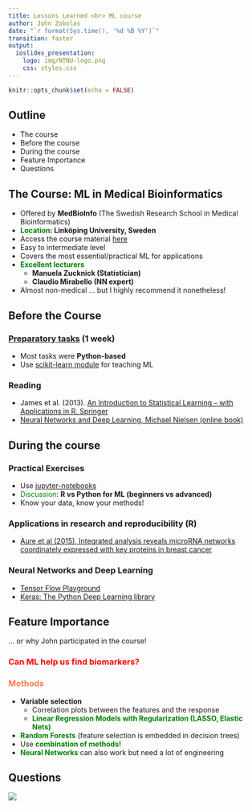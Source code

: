 ```yaml
---
title: Lessons Learned <br> ML course
author: John Zobolas
date: "`r format(Sys.time(), '%d %B %Y')`"
transition: faster
output: 
  ioslides_presentation:
    logo: img/NTNU-logo.png
    css: styles.css
---
```


```r
knitr::opts_chunk$set(echo = FALSE)
```

## Outline

- The course
- Before the course
- During the course
- Feature Importance
- Questions

## The Course: ML in Medical Bioinformatics

- Offered by **MedBioInfo** (The Swedish Research School in Medical Bioinformatics)
- <font color="green">**Location</font>: Linköping University, Sweden**
- Access the course material [here](https://canvas.instructure.com/courses/1308611)
- Easy to intermediate level
- Covers the most essential/practical ML for applications
- <font color="green">**Excellent lecturers**</font>
  - **Manuela Zucknick (Statistician)**
  - **Claudio Mirabello (NN expert)**
- Almost non-medical ... but I highly recommend it nonetheless!

## Before the Course

### [Preparatory tasks](https://github.com/bjornwallner/ML_medbioinfo) **(1 week)**
- Most tasks were **Python-based**
- Use [scikit-learn module](https://scikit-learn.org/stable/tutorial/index.html) 
for teaching ML

### **Reading**
- James et al. (2013). [An Introduction to Statistical Learning – with Applications in R. Springer](http://www-bcf.usc.edu/~gareth/ISL/)
- [Neural Networks and Deep Learning, Michael Nielsen (online book)](http://neuralnetworksanddeeplearning.com/)

## During the course

### Practical Exercises
- Use [jupyter-notebooks](https://jupyter.org/)
- <font color="green">Discussion</font>: **R vs Python for ML (beginners vs advanced)**
- Know your data, know your methods!

### Applications in research and reproducibility (**R**)
- [Aure et al (2015), Integrated analysis reveals microRNA networks coordinately expressed with 
  key proteins in breast cancer](https://doi.org/10.1186/s13073-015-0135-5)
  
### Neural Networks and Deep Learning
- [Tensor Flow Playground](http://playground.tensorflow.org)
- [Keras: The Python Deep Learning library](https://keras.io/)

## Feature Importance 
... or why John participated in the course!

### <font color="red"> **Can ML help us find biomarkers?** </font>

### <font color="coral"> **Methods** </font>

- **Variable selection**
  - Correlation plots between the features and the response
  - <font color="green">**Linear Regression Models with Regularization (LASSO, Elastic Nets)**</font>
- <font color="green">**Random Forests**</font> (feature selection is embedded in decision trees)
- Use  <font color="green">**combination of methods!**</font>
-  <font color="green">**Neural Networks**</font> can also work but need a lot of engineering

## Questions

![](img/questions.jpeg)
